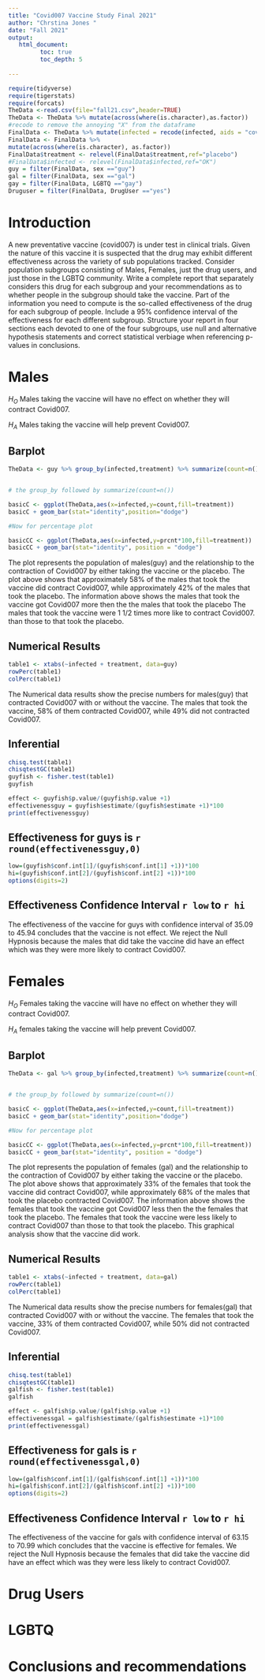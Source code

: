 ```yaml
---
title: "Covid007 Vaccine Study Final 2021"
author: "Chrstina Jones "
date: "Fall 2021"
output:
   html_document:
         toc: true
         toc_depth: 5
        
---
```


```r
require(tidyverse)
require(tigerstats)
require(forcats)
TheData <-read.csv(file="fall21.csv",header=TRUE)
TheData <- TheData %>% mutate(across(where(is.character),as.factor))
#recode to remove the annoying "X" from the dataframe
FinalData <- TheData %>% mutate(infected = recode(infected, aids = "covid", none = "OK" )) %>% select(-one_of("X"))
FinalData <- FinalData %>%
mutate(across(where(is.character), as.factor))
FinalData$treatment <- relevel(FinalData$treatment,ref="placebo")
#FinalData$infected <- relevel(FinalData$infected,ref="OK")
guy = filter(FinalData, sex =="guy")
gal = filter(FinalData, sex =="gal")
gay = filter(FinalData, LGBTQ =="gay")
Druguser = filter(FinalData, DrugUser =="yes")
```





# Introduction

A new  preventative vaccine (covid007) is under test in clinical trials. Given the nature of this vaccine it is suspected that the drug may exhibit different effectiveness across the variety of sub populations tracked. Consider population subgroups consisting of Males, Females, just the drug users, and just those in the LGBTQ community. Write a complete report that separately considers this drug for each subgroup and your recommendations as to whether people in the subgroup should take the vaccine. Part of the information you need to compute is the so-called effectiveness of the drug for each subgroup of people. Include a 95% confidence interval of the effectiveness for each different subgroup. Structure your report in four sections each devoted to one of the four subgroups, use null and alternative hypothesis statements and correct statistical verbiage when referencing p-values in conclusions.

# Males

$H_O$ Males taking the vaccine will have no effect on whether they will contract Covid007. 


$H_A$ Males taking the vaccine will help prevent Covid007. 

## Barplot

```r
TheData <- guy %>% group_by(infected,treatment) %>% summarize(count=n()) %>% mutate(prcnt=count/sum(count))


# the group_by followed by summarize(count=n())

basicC <- ggplot(TheData,aes(x=infected,y=count,fill=treatment))
basicC + geom_bar(stat="identity",position="dodge")

#Now for percentage plot

basicCC <- ggplot(TheData,aes(x=infected,y=prcnt*100,fill=treatment)) 
basicCC + geom_bar(stat="identity", position = "dodge")
```


The plot represents the population of males(guy) and the relationship to the contraction of Covid007 by either taking the vaccine or the placebo.
The plot above shows that approximately 58% of the males that took the vaccine did contract Covid007, while approximately 42% of the males that took the placebo. The information above shows the males that took the vaccine got Covid007 more then the the males that took the placebo 
The males that took the vaccine were 1 1/2 times more like to contract Covid007. than those to that took the placebo.


## Numerical Results 

```r
table1 <- xtabs(~infected + treatment, data=guy)
rowPerc(table1)
colPerc(table1)
```

The Numerical data results show the precise numbers for males(guy) that contracted Covid007 with or without the vaccine. The males that took the vaccine, 58% of them contracted Covid007, while 49% did not contracted Covid007. 

## Inferential 

```r
chisq.test(table1)
chisqtestGC(table1)
guyfish <- fisher.test(table1)
guyfish
```



```r
effect <- guyfish$p.value/(guyfish$p.value +1)
effectivenessguy = guyfish$estimate/(guyfish$estimate +1)*100
print(effectivenessguy)
```

## Effectiveness for guys is `r round(effectivenessguy,0)`


```r
low=(guyfish$conf.int[1]/(guyfish$conf.int[1] +1))*100
hi=(guyfish$conf.int[2]/(guyfish$conf.int[2] +1))*100
options(digits=2)
```


## Effectiveness Confidence Interval `r low`  to `r hi`

The effectiveness of the vaccine for guys with confidence interval of 35.09 to 45.94 concludes that the vaccine is not effect. We reject the Null Hypnosis because the males that did take the vaccine did have an effect which was they were more likely to contract Covid007. 


# Females

$H_O$ Females taking the vaccine will have no effect on whether they will contract Covid007. 


$H_A$ females taking the vaccine will help prevent Covid007. 

## Barplot


```r
TheData <- gal %>% group_by(infected,treatment) %>% summarize(count=n()) %>% mutate(prcnt=count/sum(count))


# the group_by followed by summarize(count=n())

basicC <- ggplot(TheData,aes(x=infected,y=count,fill=treatment))
basicC + geom_bar(stat="identity",position="dodge")

#Now for percentage plot

basicCC <- ggplot(TheData,aes(x=infected,y=prcnt*100,fill=treatment)) 
basicCC + geom_bar(stat="identity", position = "dodge")
```

The plot represents the population of females (gal) and the relationship to the contraction of Covid007 by either taking the vaccine or the placebo.
The plot above shows that approximately 33% of the females that took the vaccine did contract Covid007, while approximately 68% of the males that took the placebo contracted Covid007. The information above shows the females that took the vaccine got Covid007 less then the the females that took the placebo. 
The females that took the vaccine were less likely to contract Covid007 than those to that took the placebo.
This graphical analysis show that the vaccine did work. 

## Numerical Results 

```r
table1 <- xtabs(~infected + treatment, data=gal)
rowPerc(table1)
colPerc(table1)
```

The Numerical data results show the precise numbers for females(gal) that contracted Covid007 with or without the vaccine. The females that took the vaccine, 33% of them contracted Covid007, while 50% did not contracted Covid007. 

## Inferential 

```r
chisq.test(table1)
chisqtestGC(table1)
galfish <- fisher.test(table1)
galfish
```

```r
effect <- galfish$p.value/(galfish$p.value +1)
effectivenessgal = galfish$estimate/(galfish$estimate +1)*100
print(effectivenessgal)
```
## Effectiveness for gals is `r round(effectivenessgal,0)`



```r
low=(galfish$conf.int[1]/(galfish$conf.int[1] +1))*100
hi=(galfish$conf.int[2]/(galfish$conf.int[2] +1))*100
options(digits=2)
```

## Effectiveness Confidence Interval `r low`  to `r hi`

The effectiveness of the vaccine for gals with confidence interval of 63.15 to 70.99 which concludes that the vaccine is effective for females. We reject the Null Hypnosis because the females that did take the vaccine did have an effect which was they were less likely to contract Covid007. 



# Drug Users

# LGBTQ

# Conclusions and recommendations

